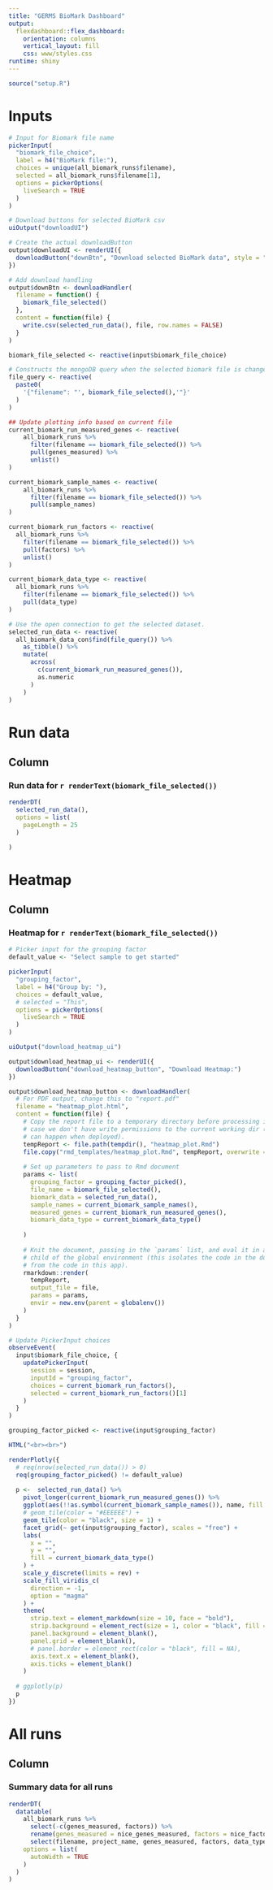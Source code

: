 ```yaml
---
title: "GERMS BioMark Dashboard"
output: 
  flexdashboard::flex_dashboard:
    orientation: columns
    vertical_layout: fill
    css: www/styles.css
runtime: shiny
---
```


```r
source("setup.R")
```

Inputs {.sidebar data-width=300}
=======================================================================

```r
# Input for Biomark file name
pickerInput(
  "biomark_file_choice",
  label = h4("BioMark file:"),
  choices = unique(all_biomark_runs$filename),
  selected = all_biomark_runs$filename[1],
  options = pickerOptions(
    liveSearch = TRUE
  )
)
```

```r
# Download buttons for selected BioMark csv
uiOutput("downloadUI")
```

```r
# Create the actual downloadButton
output$downloadUI <- renderUI({
  downloadButton("downBtn", "Download selected BioMark data", style = "width:100%;")
})

# Add download handling
output$downBtn <- downloadHandler(
  filename = function() {
    biomark_file_selected()
  },
  content = function(file) {
    write.csv(selected_run_data(), file, row.names = FALSE)
  }
)
```



```r
biomark_file_selected <- reactive(input$biomark_file_choice)

# Constructs the mongoDB query when the selected biomark file is changed
file_query <- reactive(
  paste0(
    '{"filename": "', biomark_file_selected(),'"}'
  )
)

## Update plotting info based on current file
current_biomark_run_measured_genes <- reactive(
    all_biomark_runs %>%
      filter(filename == biomark_file_selected()) %>%
      pull(genes_measured) %>% 
      unlist()
)

current_biomark_sample_names <- reactive(
    all_biomark_runs %>%
      filter(filename == biomark_file_selected()) %>%
      pull(sample_names) 
)

current_biomark_run_factors <- reactive(
  all_biomark_runs %>%
    filter(filename == biomark_file_selected()) %>%
    pull(factors) %>%
    unlist()
)

current_biomark_data_type <- reactive(
  all_biomark_runs %>%
    filter(filename == biomark_file_selected()) %>%
    pull(data_type)
)

# Use the open connection to get the selected dataset.
selected_run_data <- reactive(
  all_biomark_data_con$find(file_query()) %>%
    as_tibble() %>% 
    mutate(
      across(
        c(current_biomark_run_measured_genes()),
        as.numeric
      )
    )
)
```

# Run data

## Column

### Run data for `r renderText(biomark_file_selected())`

```r
renderDT(
  selected_run_data(),
  options = list(
    pageLength = 25
  )

)
```


# Heatmap

## Column

### Heatmap for `r renderText(biomark_file_selected())`

<div class="active-pane-options">
  <div>
  
```r
# Picker input for the grouping factor
default_value <- "Select sample to get started"

pickerInput(
  "grouping_factor",
  label = h4("Group by: "),
  choices = default_value,
  # selected = "This",
  options = pickerOptions(
    liveSearch = TRUE
  )
)
```

  </div>
  <div>

```r
uiOutput("download_heatmap_ui")
```

```r
output$download_heatmap_ui <- renderUI({
  downloadButton("download_heatmap_button", "Download Heatmap:")
})

output$download_heatmap_button <- downloadHandler(
  # For PDF output, change this to "report.pdf"
  filename = "heatmap_plot.html",
  content = function(file) {
    # Copy the report file to a temporary directory before processing it, in
    # case we don't have write permissions to the current working dir (which
    # can happen when deployed).
    tempReport <- file.path(tempdir(), "heatmap_plot.Rmd")
    file.copy("rmd_templates/heatmap_plot.Rmd", tempReport, overwrite = TRUE)
    
    # Set up parameters to pass to Rmd document
    params <- list(
      grouping_factor = grouping_factor_picked(),
      file_name = biomark_file_selected(),
      biomark_data = selected_run_data(),
      sample_names = current_biomark_sample_names(),
      measured_genes = current_biomark_run_measured_genes(),
      biomark_data_type = current_biomark_data_type()
      
    )
    
    # Knit the document, passing in the `params` list, and eval it in a
    # child of the global environment (this isolates the code in the document
    # from the code in this app).
    rmarkdown::render(
      tempReport,
      output_file = file,
      params = params,
      envir = new.env(parent = globalenv())
    )
  }
)
```



  </div>
</div>

```r
# Update PickerInput choices
observeEvent(
  input$biomark_file_choice, {
    updatePickerInput(
      session = session,
      inputId = "grouping_factor",
      choices = current_biomark_run_factors(),
      selected = current_biomark_run_factors()[1]
    )
  }
)

grouping_factor_picked <- reactive(input$grouping_factor)
```

```r
HTML("<br><br>")

renderPlotly({
  # req(nrow(selected_run_data()) > 0)
  req(grouping_factor_picked() != default_value)
  
  p <-  selected_run_data() %>%
    pivot_longer(current_biomark_run_measured_genes()) %>%
    ggplot(aes(!!as.symbol(current_biomark_sample_names()), name, fill = value)) +
    # geom_tile(color = "#EEEEEE") +
    geom_tile(color = "black", size = 1) +
    facet_grid(~ get(input$grouping_factor), scales = "free") +
    labs(
      x = "",
      y = "",
      fill = current_biomark_data_type()
    ) +
    scale_y_discrete(limits = rev) +
    scale_fill_viridis_c(
      direction = -1,
      option = "magma"
    ) +
    theme(
      strip.text = element_markdown(size = 10, face = "bold"),
      strip.background = element_rect(size = 1, color = "black", fill = NA),
      panel.background = element_blank(),
      panel.grid = element_blank(),
      # panel.border = element_rect(color = "black", fill = NA),
      axis.text.x = element_blank(),
      axis.ticks = element_blank()
    ) 
  
  # ggplotly(p)
  p
})
```

# All runs

## Column

### Summary data for all runs

```r
renderDT(
  datatable(
    all_biomark_runs %>% 
      select(-c(genes_measured, factors)) %>% 
      rename(genes_measured = nice_genes_measured, factors = nice_factors) %>% 
      select(filename, project_name, genes_measured, factors, data_type, uploaded_by),
    options = list(
      autoWidth = TRUE
    )
  )
)
```
